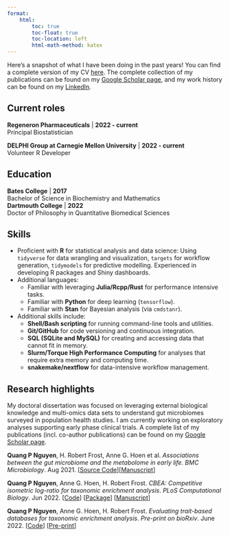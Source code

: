 ```yaml
---
format:
    html: 
        toc: true
        toc-float: true 
        toc-location: left
        html-math-method: katex
---
```


Here's a snapshot of what I have been doing in the past years! You can find a complete version of my CV [here](https://www.example.com). The complete collection of my publications can be found on my [Google Scholar page](https://scholar.google.com/citations?user=Y5jqD-IAAAAJ&hl=en), and my work history can be found on my [LinkedIn](https://www.linkedin.com/in/qpmnguyen/). 

## Current roles   
**Regeneron Pharmaceuticals** | **2022 - current**  
Principal Biostatistician  

**DELPHI Group at Carnegie Mellon University** | **2022 - current**  
Volunteer R Developer   

## Education  
**Bates College** | **2017**  
Bachelor of Science in Biochemistry and Mathematics    
**Dartmouth College** | **2022**   
Doctor of Philosophy in Quantitative Biomedical Sciences

## Skills  
* Proficient with **R** for statistical analysis and data science: Using `tidyverse` for data wrangling and visualization, `targets` for workflow generation, `tidymodels` for predictive modelling. Experienced in developing R packages and Shiny dashboards.
* Additional languages: 
    * Familiar with leveraging **Julia/Rcpp/Rust** for performance intensive tasks.  
    * Familiar with **Python** for deep learning (`tensorflow`).  
    * Familiar with **Stan** for Bayesian analysis (via `cmdstanr`).
* Additional skills include: 
    * **Shell/Bash scripting** for running command-line tools and utilities. 
    * **Git/GitHub** for code versioning and continuous integration.  
    * **SQL (SQLite and MySQL)** for creating and accessing data that cannot fit in memory.  
    * **Slurm/Torque High Performance Computing** for analyses that require extra memory and computing time.  
    * **snakemake/nextflow** for data-intensive workflow management.  

## Research highlights    
My doctoral dissertation was focused on leveraging external biological knowledge and multi-omics data sets to understand gut microbiomes surveyed in population health studies. I am currently working on exploratory analyses supporting early phase clinical trials. A complete list of my publications (incl. co-author publications) can be found on my [Google Scholar page](https://scholar.google.com/citations?user=Y5jqD-IAAAAJ&hl=en).    

**Quang P Nguyen**, H. Robert Frost, Anne G. Hoen et al. *Associations between the gut microbiome and the metabolome in early life*. *BMC Microbiology*. Aug 2021. [[Source Code](https://github.com/qpmnguyen/infant_metabolome_microbiome)][[Manuscript](https://bmcmicrobiol.biomedcentral.com/articles/10.1186/s12866-021-02282-3)]  

**Quang P Nguyen**, Anne G. Hoen, H. Robert Frost. *CBEA: Competitive isometric log-ratio for taxonomic enrichment analysis*. *PLoS Computational Biology*. Jun 2022. [[Code](https://github.com/qpmnguyen/CBEA_analysis)]  [[Package](https://github.com/qpmnguyen/CBEA)]  [[Manuscript](https://journals.plos.org/ploscompbiol/article?id=10.1371/journal.pcbi.1010091)]  

**Quang P Nguyen**, Anne G. Hoen, H. Robert Frost. *Evaluating trait-based databases for taxonomic enrichment analysis*. *Pre-print on bioRxiv*. June 2022. [[Code](https://github.com/qpmnguyen/microbe_set_trait)] [[Pre-print](https://www.biorxiv.org/content/10.1101/2022.05.16.492155v1)]

